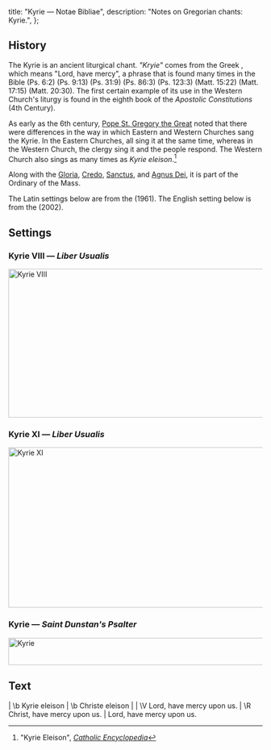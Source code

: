   title: "Kyrie — Notae Bibliae",
  description: "Notes on Gregorian chants: Kyrie.",
};

<Initial text="Kyrie" />

## History

The Kyrie is an ancient liturgical chant. *"Kryie"* comes from the Greek *<Definition lang="greek" anchor="kyrie" text="Kyrie eleison" />*, which means "Lord, have mercy", a phrase that is found many times in the Bible (Ps. 6:2) (Ps. 9:13) (Ps. 31:9) (Ps. 86:3) (Ps. 123:3) (Matt. 15:22) (Matt. 17:15) (Matt. 20:30). The first certain example of its use in the Western Church's liturgy is found in the eighth book of the *Apostolic Constitutions* (4th Century).

As early as the 6th century, [Pope St. Gregory the Great](/people/saints/latin-fathers/gregory-the-great) noted that there were differences in the way in which Eastern and Western Churches sang the Kyrie. In the Eastern Churches, all sing it at the same time, whereas in the Western Church, the clergy sing it and the people respond. The Western Church also sings *<Definition lang="greek" anchor="christe" text="Christe eleison" />* as many times as *Kyrie eleison*.[^1]

Along with the [Gloria](/liturgy/music/chants/gloria), [Credo](/liturgy/music/chants/credo), [Sanctus](/liturgy/music/chants/sanctus), and [Agnus Dei](/liturgy/music/chants/agnus-dei), it is part of the Ordinary of the Mass.

The Latin settings below are from the *<Definition lang="latin" anchor="liber-usualis" text="Liber Usualis" />* (1961). The English setting below is from the *<Definition lang="english" anchor="saint-dunstans-psalter" text="Saint Dunstan's Psalter" />* (2002).

## Settings

### Kyrie VIII — *Liber Usualis*

<Image
  src="/chants/kyrie-viii.png"
  alt="Kyrie VIII"
  width="600"
  height="295"
/>

### Kyrie XI — *Liber Usualis*

<Image
  src="/chants/kyrie-xi.png"
  alt="Kyrie XI"
  width="600"
  height="318"
/>

### Kyrie — *Saint Dunstan's Psalter*

<Image
  src="/chants/kyrie-sarum.png"
  alt="Kyrie"
  width="600"
  height="54"
/>

## Text

<Poetry>
|  \b Kyrie eleison
|  \b Christe eleison
|
|  \V Lord, have mercy upon us.
|  \R Christ, have mercy upon us.
|  Lord, have mercy upon us.
</Poetry>

[^1]: "Kyrie Eleison", [*Catholic Encyclopedia*](https://www.newadvent.org/cathen/08714a.htm)
